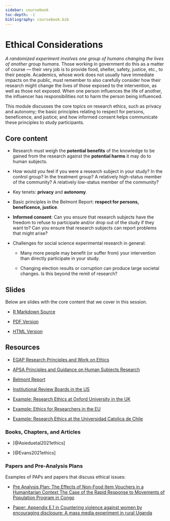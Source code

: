 ```yaml
---
sidebar: coursebook
toc-depth: -1
bibliography: coursebook.bib
---
```


# Ethical Considerations  {.unlisted}

*A randomized experiment involves one group of humans changing the lives of another group humans.*  Those working in government do this as a matter of course --- their very job is to provide food, shelter, safety, justice, etc., to their people.  Academics, whose work does not usually have immediate impacts on the public, must remember to also carefully consider how their research might change the lives of those exposed to the intervention, as well as those not exposed.  When one person influences the life of another, the influencer has responsibilities not to harm the person being influenced.  

This module discusses the core topics on research ethics, such as privacy and autonomy; the basic principles relating to respect for persons, beneficence, and justice; and how informed consent helps communicate these principles to study participants.  


## Core content

 - Research must weigh the **potential benefits** of the knowledge to be gained from the research against the **potential harms** it may do to human subjects.
   
 - How would you feel if you were a research subject in your study? In the control group? In the treatment group? A relatively high-status member of the community? A relatively low-status member of the community?

 - Key tenets: **privacy** and **autonomy**.

 - Basic principles in the Belmont Report: **respect for persons, beneficence, justice**.

 - **Informed consent**: Can you ensure that research subjects have the freedom to refuse to participate and/or drop out of the study if they want to?  Can you ensure that research subjects can report problems that might arise?  

 - Challenges for social science experimental research in general:

    - Many more people may benefit (or suffer from) your intervention than directly participate in your study.

    - Changing election results or corruption can produce large societal changes. Is this beyond the remit of research?

## Slides

Below are slides with the core content that we cover in this session.

 - [R Markdown Source](https://egap.github.io/learningdays-resources/Slides/ethics-slides.Rmd)

 - [PDF Version](https://egap.github.io/learningdays-resources/Slides/ethics-slides.pdf)

 - [HTML Version](https://egap.github.io/learningdays-resources/Slides/ethics-slides.html)

## Resources

- [EGAP Research Principles and Work on Ethics](https://egap.org/ethics/)

- [APSA Principles and Guidance on Human Subjects Research](https://connect.apsanet.org/hsr/principles-and-guidance/)

- [Belmont Report](https://www.hhs.gov/ohrp/regulations-and-policy/belmont-report/index.html)

- [Institutional Review Boards in the US](https://www.youtube.com/watch?v=U8fme1boEbE)

- [Example: Research Ethics at Oxford University in the UK](https://researchsupport.admin.ox.ac.uk/governance/ethics)

- [Example: Ethics for Researchers in the EU](https://ec.europa.eu/research/participants/data/ref/fp7/89888/ethics-for-researchers_en.pdf)

- [Example: Research Ethics at the Universidad Catolica de Chile](http://eticayseguridad.uc.cl/)

### Books, Chapters, and Articles

- [@Asieduetal2021ethics]

- [@Evans2021ethics] <!--[pdf](https://www.cgdev.org/sites/default/files/WP565-Evans-Ethical-issues-and-RCTs.pdf) -->

### Papers and Pre-Analysis Plans

Examples of PAPs and papers that discuss ethical issues:

- [Pre Analysis Plan: The Effects of Non-Food Item Vouchers in a Humanitarian Context The Case of the Rapid Response to Movements of Population Program in Congo](https://osf.io/eutx7/)

- [Paper: Appendix E.1 in Countering violence against women by encouraging disclosure: A mass media experiment in rural Uganda](http://jasper-cooper.com/papers/Green_et_al.pdf)
